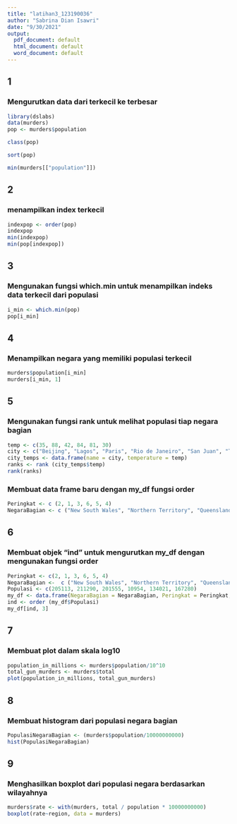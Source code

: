---
title: "latihan3_123190036"
author: "Sabrina Dian Isawri"
date: "9/30/2021"
output:
  pdf_document: default
  html_document: default
  word_document: default
---

## 1
### Mengurutkan data dari terkecil ke terbesar
```{r}
library(dslabs)
data(murders)
pop <- murders$population

class(pop)

sort(pop)

min(murders[["population"]])
```
## 2
### menampilkan index terkecil
```{r}
indexpop <- order(pop)
indexpop 
min(indexpop)
min(pop[indexpop])
```
## 3
### Mengunakan fungsi which.min untuk menampilkan indeks data terkecil dari populasi
```{r}
i_min <- which.min(pop)
pop[i_min]
```
## 4
### Menampilkan negara yang memiliki populasi terkecil
```{r}
murders$population[i_min]
murders[i_min, 1]
```
## 5
### Mengunakan fungsi rank untuk melihat populasi tiap negara bagian
```{r}
temp <- c(35, 88, 42, 84, 81, 30)
city <- c("Beijing", "Lagos", "Paris", "Rio de Janeiro", "San Juan", "Toronto")
city_temps <- data.frame(name = city, temperature = temp)
ranks <- rank (city_temps$temp)
rank(ranks)
```

### Membuat data frame baru dengan my_df fungsi order
```{r}
Peringkat <- c (2, 1, 3, 6, 5, 4) 
NegaraBagian <- c ("New South Wales", "Northern Territory", "Queensland", "Tasmania", "Victoria", "Western Australia")
```
## 6 
### Membuat objek "ind" untuk mengurutkan my_df dengan mengunakan fungsi order
```{r}
Peringkat <- c(2, 1, 3, 6, 5, 4)
NegaraBagian <-  c ("New South Wales", "Northern Territory", "Queensland", "Tasmania", "Victoria", "Western Australia")
Populasi <- c(205113, 211290, 201555, 10954, 134021, 167280) 
my_df <- data.frame(NegaraBagian = NegaraBagian, Peringkat = Peringkat, Populasi = Populasi)
ind <- order (my_df$Populasi)
my_df[ind, 3]
```

## 7 
### Membuat plot dalam skala log10
```{r}
population_in_millions <- murders$population/10^10 
total_gun_murders <- murders$total 
plot(population_in_millions, total_gun_murders)
```
## 8 
### Membuat histogram dari populasi negara bagian
```{r}
PopulasiNegaraBagian <- (murders$population/10000000000)
hist(PopulasiNegaraBagian)
```
## 9 
### Menghasilkan boxplot dari populasi negara berdasarkan wilayahnya
```{r}
murders$rate <- with(murders, total / population * 10000000000) 
boxplot(rate~region, data = murders) 
```

